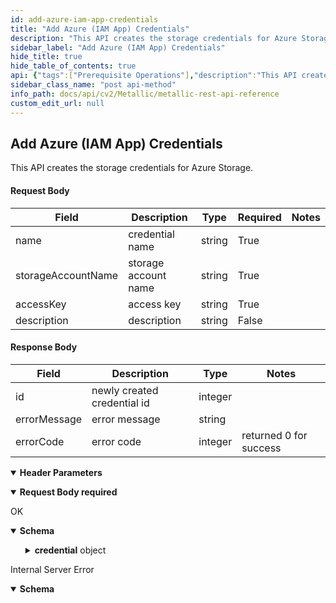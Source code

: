 ```yaml
---
id: add-azure-iam-app-credentials
title: "Add Azure (IAM App) Credentials"
description: "This API creates the storage credentials for Azure Storage."
sidebar_label: "Add Azure (IAM App) Credentials"
hide_title: true
hide_table_of_contents: true
api: {"tags":["Prerequisite Operations"],"description":"This API creates the storage credentials for Azure Storage.\n\n#### Request Body\n\n| **Field** | **Description** | **Type** | **Required** | **Notes** |\n| --- | --- | --- | --- | --- |\n| name | credential name | string | True |  |\n| storageAccountName | storage account name | string | True |  |\n| accessKey | access key | string | True |  |\n| description | description | string | False |  |\n\n#### Response Body\n\n| **Field** | **Description** | **Type** | **Notes** |\n| --- | --- | --- | --- |\n| id | newly created credential id | integer |  |\n| errorMessage | error message | string |  |\n| errorCode | error code | integer | returned 0 for success |","operationId":"AddAzure(IAMApp)Credentials","parameters":[{"name":"Accept","in":"header","description":"","required":true,"style":"simple","schema":{"type":"string","example":"application/json"}}],"requestBody":{"description":"","content":{"application/json":{"schema":{"allOf":[{"title":"AddAzureIAMAppCredentialsRequest","required":["name","storageAccountName","accessKey","description"],"type":"object","properties":{"name":{"type":"string"},"storageAccountName":{"type":"string"},"accessKey":{"type":"string"},"description":{"type":"string"}},"example":{"name":"{{name}}","storageAccountName":"{{storageAccountName}}","accessKey":"{{accesskey}}","description":"{{description}}"}},{"example":{"name":"{{name}}","storageAccountName":"{{storageAccountName}}","accessKey":"{{accesskey}}","description":"{{description}}"}}]},"example":{"name":"{{name}}","storageAccountName":"{{storageAccountName}}","accessKey":"{{accesskey}}","description":"{{description}}"}}},"required":true},"responses":{"200":{"description":"OK","content":{"application/json":{"schema":{"allOf":[{"title":"AddAzureIAMAppCredentials","required":["credential","errorMessage","errorCode"],"type":"object","properties":{"credential":{"title":"Credential","required":["id"],"type":"object","properties":{"id":{"type":"integer","format":"int32"}},"example":{"id":443}},"errorMessage":{"type":"string"},"errorCode":{"type":"integer","format":"int32"}},"example":{"credential":{"id":442},"errorMessage":"Successful!","errorCode":0}},{"example":{"credential":{"id":442},"errorMessage":"Successful!","errorCode":0}}]},"example":{"credential":{"id":442},"errorMessage":"Successful!","errorCode":0}}}},"500":{"description":"Internal Server Error","content":{"application/json":{"schema":{"allOf":[{"title":"AddAzureIAMAppCredentialscredentialalreadyexists1","required":["errorMessage","errorCode"],"type":"object","properties":{"errorMessage":{"type":"string"},"errorCode":{"type":"integer","format":"int32"}},"example":{"errorMessage":"Credential account [testcrednt] already exists. Use other credentials.","errorCode":587206339}},{"example":{"errorMessage":"Credential account [testcrednt] already exists. Use other credentials.","errorCode":587206339}}]},"example":{"errorMessage":"Credential account [testcrednt] already exists. Use other credentials.","errorCode":587206339}}}}},"deprecated":false,"method":"post","path":"/core/azurevm/credentials","servers":[{"url":"https://api.metallic.io/api/v1","variables":{}}],"security":[{"bearer":[]}],"securitySchemes":{"bearer":{"type":"http","scheme":"bearer"}},"jsonRequestBodyExample":{"name":"{{name}}","storageAccountName":"{{storageAccountName}}","accessKey":"{{accesskey}}","description":"{{description}}"},"info":{"title":"Metallic REST API Reference","description":"This API documentation covers all the APIs exposed by metallic for all the partner customers as well as standalone customers.\n\n> Invoke Authentication - `/api/v1/authenticate` API using `username` and `password` provided by metallic to obtain `authToken`. All subsequent requests should pass `authToken` obtained as `Bearer token` as part of `Authorization` header.\n\n> Contact Metallic Customer support for any further assistance.\n\n## HTTP Codes\n\nFollowing are the generic HTTP codes returned by APIs. These HTTP codes are not documented again at each API level to improve the overall documentation readability.\n\n| **HTTP Error Code** | **Description** |\n| --- | --- |\n| 200 | OK - Success |\n| 201 | Created - Record created successfully |\n| 204 | Success No Content -Usually returned for DELETE operation response. |\n| 400 | Bad Request - Correct the request and resubmit. |\n| 401 | Unauthorized - Authentication Failed. User credentials are incorrect or authToken is incorrect/expired. |\n| 403 | Forbidden - Logged in user does not have permission to requested API. |\n| 404 | Not Found - No records found matching the request. |\n| 409 | Conflict - In case of business errors where resource can not be created/updated due to conflict. |\n| 429 | Too Many Requests - API invocation quota exceeded. |\n| 500 | Internal Server Error - Unexpected error from server. Something went wrong on server. |","contact":{},"version":"1.0"},"postman":{"name":"Add Azure (IAM App) Credentials","description":{"content":"This API creates the storage credentials for Azure Storage.\n\n#### Request Body\n\n| **Field** | **Description** | **Type** | **Required** | **Notes** |\n| --- | --- | --- | --- | --- |\n| name | credential name | string | True |  |\n| storageAccountName | storage account name | string | True |  |\n| accessKey | access key | string | True |  |\n| description | description | string | False |  |\n\n#### Response Body\n\n| **Field** | **Description** | **Type** | **Notes** |\n| --- | --- | --- | --- |\n| id | newly created credential id | integer |  |\n| errorMessage | error message | string |  |\n| errorCode | error code | integer | returned 0 for success |","type":"text/plain"},"url":{"path":["core","azurevm","credentials"],"host":["{{baseUrl}}"],"query":[],"variable":[]},"header":[{"key":"Content-Type","value":"application/json"},{"key":"Accept","value":"application/json"}],"method":"POST","body":{"mode":"raw","raw":"\"\"","options":{"raw":{"language":"json"}}}}}
sidebar_class_name: "post api-method"
info_path: docs/api/cv2/Metallic/metallic-rest-api-reference
custom_edit_url: null
---
```



## Add Azure (IAM App) Credentials



This API creates the storage credentials for Azure Storage.

#### Request Body

| **Field** | **Description** | **Type** | **Required** | **Notes** |
| --- | --- | --- | --- | --- |
| name | credential name | string | True |  |
| storageAccountName | storage account name | string | True |  |
| accessKey | access key | string | True |  |
| description | description | string | False |  |

#### Response Body

| **Field** | **Description** | **Type** | **Notes** |
| --- | --- | --- | --- |
| id | newly created credential id | integer |  |
| errorMessage | error message | string |  |
| errorCode | error code | integer | returned 0 for success |

<details style={{"marginBottom":"1rem"}} data-collapsed={false} open={true}><summary style={{}}><strong>Header Parameters</strong></summary><div><ul><ParamsItem className={"paramsItem"} param={{"name":"Accept","in":"header","description":"","required":true,"style":"simple","schema":{"type":"string","example":"application/json"}}}></ParamsItem></ul></div></details><MimeTabs><TabItem label={"application/json"} value={"application/json-schema"}><details style={{}} data-collapsed={false} open={true}><summary style={{"textAlign":"left"}}><strong>Request Body</strong><strong style={{"fontSize":"var(--ifm-code-font-size)","color":"var(--openapi-required)"}}> required</strong></summary><div style={{"textAlign":"left","marginLeft":"1rem"}}></div><ul style={{"marginLeft":"1rem"}}><SchemaItem collapsible={false} name={"name"} required={true} deprecated={undefined} schemaDescription={undefined} schemaName={"string"} qualifierMessage={undefined} defaultValue={undefined}></SchemaItem><SchemaItem collapsible={false} name={"storageAccountName"} required={true} deprecated={undefined} schemaDescription={undefined} schemaName={"string"} qualifierMessage={undefined} defaultValue={undefined}></SchemaItem><SchemaItem collapsible={false} name={"accessKey"} required={true} deprecated={undefined} schemaDescription={undefined} schemaName={"string"} qualifierMessage={undefined} defaultValue={undefined}></SchemaItem><SchemaItem collapsible={false} name={"description"} required={true} deprecated={undefined} schemaDescription={undefined} schemaName={"string"} qualifierMessage={undefined} defaultValue={undefined}></SchemaItem></ul></details></TabItem></MimeTabs><div><ApiTabs><TabItem label={"200"} value={"200"}><div>

OK

</div><div><MimeTabs schemaType={"response"}><TabItem label={"application/json"} value={"application/json"}><SchemaTabs><TabItem label={"Schema"} value={"Schema"}><details style={{}} data-collapsed={false} open={true}><summary style={{"textAlign":"left"}}><strong>Schema</strong></summary><div style={{"textAlign":"left","marginLeft":"1rem"}}></div><ul style={{"marginLeft":"1rem"}}><SchemaItem collapsible={true} className={"schemaItem"}><details style={{}}><summary style={{}}><strong>credential</strong><span style={{"opacity":"0.6"}}> object</span></summary><div style={{"marginLeft":"1rem"}}><SchemaItem collapsible={false} name={"id"} required={false} deprecated={undefined} schemaDescription={undefined} schemaName={"int32"} qualifierMessage={undefined} defaultValue={undefined}></SchemaItem></div></details></SchemaItem><SchemaItem collapsible={false} name={"errorMessage"} required={false} deprecated={undefined} schemaDescription={undefined} schemaName={"string"} qualifierMessage={undefined} defaultValue={undefined}></SchemaItem><SchemaItem collapsible={false} name={"errorCode"} required={false} deprecated={undefined} schemaDescription={undefined} schemaName={"int32"} qualifierMessage={undefined} defaultValue={undefined}></SchemaItem></ul></details></TabItem><TabItem label={"Example (from schema)"} value={"Example (from schema)"}><ResponseSamples responseExample={"{\n  \"credential\": {\n    \"id\": 442\n  },\n  \"errorMessage\": \"Successful!\",\n  \"errorCode\": 0\n}"} language={"json"}></ResponseSamples></TabItem><TabItem label={"Example"} value={"Example"}><ResponseSamples responseExample={"{\n  \"credential\": {\n    \"id\": 442\n  },\n  \"errorMessage\": \"Successful!\",\n  \"errorCode\": 0\n}"} language={"json"}></ResponseSamples></TabItem></SchemaTabs></TabItem></MimeTabs></div></TabItem><TabItem label={"500"} value={"500"}><div>

Internal Server Error

</div><div><MimeTabs schemaType={"response"}><TabItem label={"application/json"} value={"application/json"}><SchemaTabs><TabItem label={"Schema"} value={"Schema"}><details style={{}} data-collapsed={false} open={true}><summary style={{"textAlign":"left"}}><strong>Schema</strong></summary><div style={{"textAlign":"left","marginLeft":"1rem"}}></div><ul style={{"marginLeft":"1rem"}}><SchemaItem collapsible={false} name={"errorMessage"} required={false} deprecated={undefined} schemaDescription={undefined} schemaName={"string"} qualifierMessage={undefined} defaultValue={undefined}></SchemaItem><SchemaItem collapsible={false} name={"errorCode"} required={false} deprecated={undefined} schemaDescription={undefined} schemaName={"int32"} qualifierMessage={undefined} defaultValue={undefined}></SchemaItem></ul></details></TabItem><TabItem label={"Example (from schema)"} value={"Example (from schema)"}><ResponseSamples responseExample={"{\n  \"errorMessage\": \"Credential account [testcrednt] already exists. Use other credentials.\",\n  \"errorCode\": 587206339\n}"} language={"json"}></ResponseSamples></TabItem><TabItem label={"Example"} value={"Example"}><ResponseSamples responseExample={"{\n  \"errorMessage\": \"Credential account [testcrednt] already exists. Use other credentials.\",\n  \"errorCode\": 587206339\n}"} language={"json"}></ResponseSamples></TabItem></SchemaTabs></TabItem></MimeTabs></div></TabItem></ApiTabs></div>
      